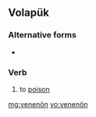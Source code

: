 ==Volapük==

===Alternative forms===
* {{l|vo|venenoyn}}

===Verb===
{{infl|vo|verb}}

# to [[poison]]

[[mg:venenön]]
[[vo:venenön]]